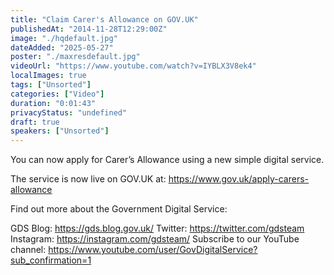 ```yaml
---
title: "Claim Carer's Allowance on GOV.UK"
publishedAt: "2014-11-28T12:29:00Z"
image: "./hqdefault.jpg"
dateAdded: "2025-05-27"
poster: "./maxresdefault.jpg"
videoUrl: "https://www.youtube.com/watch?v=IYBLX3V8ek4"
localImages: true
tags: ["Unsorted"]
categories: ["Video"]
duration: "0:01:43"
privacyStatus: "undefined"
draft: true
speakers: ["Unsorted"]
---
```

You can now apply for Carer’s Allowance using a new simple digital service. 

The service is now live on GOV.UK at:
https://www.gov.uk/apply-carers-allowance 

Find out more about the Government Digital Service:

GDS Blog: https://gds.blog.gov.uk/
Twitter: https://twitter.com/gdsteam 
Instagram: https://instagram.com/gdsteam/ 
Subscribe to our YouTube channel: 
https://www.youtube.com/user/GovDigitalService?sub_confirmation=1
